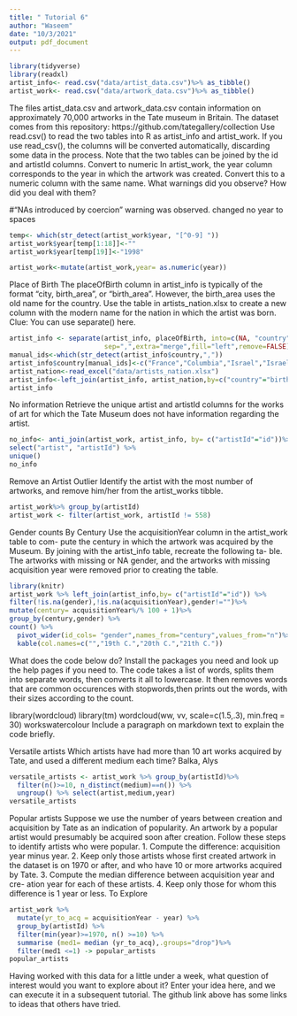 ```yaml
---
title: " Tutorial 6"
author: "Waseem"
date: "10/3/2021"
output: pdf_document
---
```

```r
library(tidyverse)
library(readxl)
artist_info<- read.csv("data/artist_data.csv")%>% as_tibble()
artist_work<- read.csv("data/artwork_data.csv")%>% as_tibble()
```
The files artist_data.csv and artwork_data.csv contain information on approximately 70,000 artworks in the Tate museum in Britain. The dataset comes from this repository:
  https://github.com/tategallery/collection
Use read.csv() to read the two tables into R as artist_info and artist_work. If you use read_csv(), the columns will be converted automatically, discarding some data in the process. Note that the two tables can be joined by the id and artistId columns.
Convert to numeric
In artist_work, the year column corresponds to the year in which the artwork was created. Convert this to a numeric column with the same name. What warnings did you observe? How did you deal with them?

#"NAs introduced by coercion" warning was observed. changed no year to spaces 
```r
temp<- which(str_detect(artist_work$year, "[^0-9] "))
artist_work$year[temp[1:18]]<-""
artist_work$year[temp[19]]<-"1998"

artist_work<-mutate(artist_work,year= as.numeric(year))

```
Place of Birth
The placeOfBirth column in artist_info is typically of the format “city, birth_area”, or “birth_area”. However, the birth_area uses the old name for the country. Use the table in artists_nation.xlsx to create a new column with the modern name for the nation in which the artist was born.
Clue: You can use separate() here. 

```r
artist_info <- separate(artist_info, placeOfBirth, into=c(NA, "country"),
                        sep=",",extra="merge",fill="left",remove=FALSE)
manual_ids<-which(str_detect(artist_info$country,","))
artist_info$country[manual_ids]<-c("France","Columbia","Israel","Israel","Hrvatska","Colombia")
artist_nation<-read_excel("data/artists_nation.xlsx")
artist_info<-left_join(artist_info, artist_nation,by=c("country"="birth_area"))
artist_info
```

No information
Retrieve the unique artist and artistId columns for the works of art for which the Tate Museum does not have information regarding the artist.
```r
no_info<- anti_join(artist_work, artist_info, by= c("artistId"="id"))%>%
select("artist", "artistId") %>%
unique() 
no_info

```
Remove an Artist Outlier
Identify the artist with the most number of artworks, and remove him/her from the artist_works tibble.
```r
artist_work%>% group_by(artistId)
artist_work <- filter(artist_work, artistId != 558)
```
Gender counts By Century
Use the acquisitionYear column in the artist_work table to com- pute the century in which the artwork was acquired by the Museum.
By joining with the artist_info table, recreate the following ta- ble. The artworks with missing or NA gender, and the artworks with missing acquisition year were removed prior to creating the table.

```r
library(knitr)
artist_work %>% left_join(artist_info,by= c("artistId"="id")) %>%
filter(!is.na(gender),!is.na(acquisitionYear),gender!="")%>% 
mutate(century= acquisitionYear%/% 100 + 1)%>%
group_by(century,gender) %>% 
count() %>% 
  pivot_wider(id_cols= "gender",names_from="century",values_from="n")%>%
  kable(col.names=c("","19th C.","20th C.","21th C."))

```

What does the code below do? Install the packages you need and look up the help pages if you need to.
The code takes a list of words, splits them into separate words, then converts it all to lowercase. It then removes words that are common occurences with stopwords,then prints out the words, with their sizes according to the count. 

library(wordcloud)
library(tm)
wordcloud(ww, vv, scale=c(1.5,.3), min.freq = 30) workswatercolour
Include a paragraph on markdown text to explain the code briefly.

Versatile artists
Which artists have had more than 10 art works acquired by Tate, and used a different medium each time? 
Balka, Alys
```r
versatile_artists <- artist_work %>% group_by(artistId)%>%
  filter(n()>=10, n_distinct(medium)==n()) %>%
  ungroup() %>% select(artist,medium,year)
versatile_artists 

```
Popular artists
Suppose we use the number of years between creation and acquisition by Tate as an indication of popularity. An artwork by a popular artist would presumably be acquired soon after creation. Follow these steps to identify artists who were popular.
1. Compute the difference: acquisition year minus year.
2. Keep only those artists whose first created artwork in the dataset
is on 1970 or after, and who have 10 or more artworks acquired by
Tate.
3. Compute the median difference between acquisition year and cre-
ation year for each of these artists.
4. Keep only those for whom this difference is 1 year or less.
To Explore
```r
artist_work %>% 
  mutate(yr_to_acq = acquisitionYear - year) %>%
  group_by(artistId) %>%
  filter(min(year)>=1970, n() >=10) %>%
  summarise (med1= median (yr_to_acq),.groups="drop")%>%
  filter(med1 <=1) -> popular_artists
popular_artists

```
Having worked with this data for a little under a week, what question of interest would you want to explore about it? Enter your idea here, and we can execute it in a subsequent tutorial. The github link above has some links to ideas that others have tried.